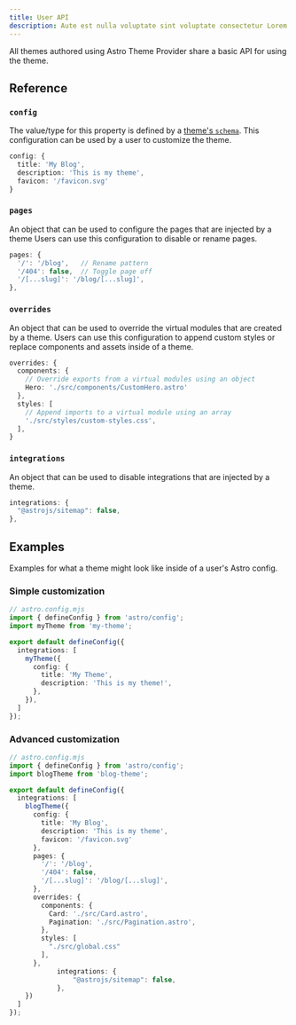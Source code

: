 ```yaml
---
title: User API
description: Aute est nulla voluptate sint voluptate consectetur Lorem nisi.
---
```


All themes authored using Astro Theme Provider share a basic API for using the theme.

## Reference

### `config`

The value/type for this property is defined by a [theme's `schema`](/reference/author#schema).
This configuration can be used by a user to customize the theme.

```ts
config: {
  title: 'My Blog',
  description: 'This is my theme',
  favicon: '/favicon.svg'
}
```

### `pages`

An object that can be used to configure the pages that are injected by a theme
Users can use this configuration to disable or rename pages.

```ts
pages: {
  '/': '/blog',   // Rename pattern
  '/404': false,  // Toggle page off
  '/[...slug]': '/blog/[...slug]',
},
```

### `overrides`

An object that can be used to override the virtual modules that are created by a theme.
Users can use this configuration to append custom styles or replace components and assets inside of a theme.

```ts
overrides: {
  components: {
    // Override exports from a virtual modules using an object
    Hero: './src/components/CustomHero.astro'
  },
  styles: [
    // Append imports to a virtual module using an array
    './src/styles/custom-styles.css',
  ],
}
```

### `integrations`

An object that can be used to disable integrations that are injected by a theme.

```ts
integrations: {
  "@astrojs/sitemap": false,
},
```

## Examples

Examples for what a theme might look like inside of a user's Astro config.

### Simple customization

```ts
// astro.config.mjs
import { defineConfig } from 'astro/config';
import myTheme from 'my-theme';

export default defineConfig({
  integrations: [
    myTheme({
      config: {
        title: 'My Theme',
        description: 'This is my theme!',
      },
    }),
  ]
});
```

### Advanced customization

```ts
// astro.config.mjs
import { defineConfig } from 'astro/config';
import blogTheme from 'blog-theme';

export default defineConfig({
  integrations: [
    blogTheme({
      config: {
        title: 'My Blog',
        description: 'This is my theme',
        favicon: '/favicon.svg'
      },
      pages: {
        '/': '/blog',
        '/404': false,
        '/[...slug]': '/blog/[...slug]',
      },
      overrides: {
        components: {
          Card: './src/Card.astro',
          Pagination: './src/Pagination.astro',
        },
        styles: [
          "./src/global.css"
        ],
      },
			integrations: {
				"@astrojs/sitemap": false,
			},
    })
  ]
});
```
